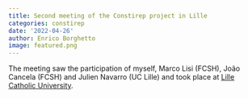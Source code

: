 ```yaml
---
title: Second meeting of the Constirep project in Lille
categories: constirep
date: '2022-04-26'
author: Enrico Borghetto
image: featured.png
---
```


The meeting saw the participation of myself, Marco Lisi (FCSH), João Cancela (FCSH) and Julien Navarro (UC Lille) and took place at [Lille Catholic University](https://www.univ-catholille.fr/en).
